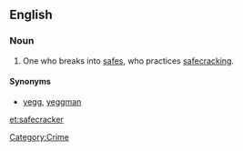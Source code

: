 ==English==

===Noun===
{{en-noun}}

#One who breaks into [[safe]]s, who practices [[safecracking]].

====Synonyms====
* [[yegg]], [[yeggman]]

[[Category:Crime]]

[[et:safecracker]]